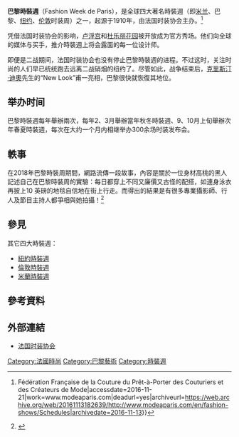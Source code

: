 {{expand|time=2016-01-09T01:05:23+00:00}}
'''巴黎時裝週'''（Fashion Week de Paris），是全球四大著名時裝週（即[[米蘭時裝週|米兰]]、巴黎、[[紐約時裝週|纽约]]、[[倫敦時裝週|伦敦]]时装周）之一，起源于1910年，由法国时装协会主办。<ref>{{Cite web|url=http://www.modeaparis.com/en/fashion-shows/Schedules/|title=modeaparis.com {{!}} Fédération Française de la Couture du Prêt-à-Porter des Couturiers et des Créateurs de Mode|accessdate=2016-11-21|work=www.modeaparis.com|deadurl=yes|archiveurl=https://web.archive.org/web/20161113182639/http://www.modeaparis.com/en/fashion-shows/Schedules|archivedate=2016-11-13}}</ref>

凭借法国时装协会的影响，[[卢浮宫|卢浮宫]]{{link-en|卡鲁塞勒大厅|Carrousel Du Louvre}}和[[杜乐丽花园|杜乐丽花园]]被开放成为官方秀场。他们向全球的媒体与买手，推介時裝週上将会露面的每一位设计师。

即便是二战期间，法国时装协会也没有停止巴黎時裝週的进程。不过这时，关注时尚的人们早已统统跑去远离二战硝烟的纽约了。尽管如此，战争结束后，[[克里斯汀·迪奧|克里斯汀·迪奧]]先生的“New Look”甫一亮相，巴黎很快就恢復其地位。

==举办时间==
巴黎時裝週每年舉辦兩次，每年2、3月舉辦當年秋冬時裝週、9、10月上旬舉辦次年春夏時裝週，每次在大约一个月内相继举办300余场时装发布会。

==軼事==
在2018年巴黎時裝周期間，網路流傳一段故事，內容是關於一位身材高桃的黑人記述自己在巴黎時裝周的實驗：每日都穿上不同又廉價又古怪的配搭，如連身泳衣再披上10 英磅的地毯自信地在街上行走。而得出的結果是有很多專業攝影師、行人及節目主持人都爭相與她拍攝！<ref>{{Cite web |url=https://www.mings-fashion.com/%E6%99%82%E8%A3%9D%E5%91%A8-%E8%A1%97%E6%8B%8D-ss2019-212397/ |title=我在時裝周的實驗：披地毯穿泳衣 一臉自信就能成功令時尚界注目 |access-date=2018-10-08 |archive-date=2019-03-27 |archive-url=https://web.archive.org/web/20190327195024/https://www.mings-fashion.com/%e6%99%82%e8%a3%9d%e5%91%a8-%e8%a1%97%e6%8b%8d-ss2019-212397/ |dead-url=no }}</ref>

== 參見 ==
其它四大時裝週：
* [[紐約時裝週|紐約時裝週]]
* [[倫敦時裝週|倫敦時裝週]]
* [[米蘭時裝週|米蘭時裝週]]

== 參考資料 ==
{{Reflist|3}}

==外部連結==
* [http://www.modeaparis.com/en 法国时装协会] {{Wayback|url=http://www.modeaparis.com/en |date=20201127014259 }}

[[Category:法國時尚|Category:法國時尚]]
[[Category:巴黎藝術|Category:巴黎藝術]]
[[Category:時裝週|Category:時裝週]]